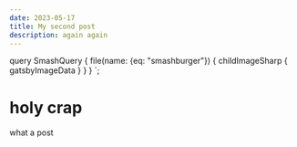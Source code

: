 ```yaml
---
date: 2023-05-17
title: My second post
description: again again
---
```



query SmashQuery {
  file(name: {eq: "smashburger"}) {
    childImageSharp {
      gatsbyImageData
    }
  }
}
`;

# holy crap

<GatsbyImage
    image={getImage(props.data.file)}
    alt="cocktail"
/>

what a post